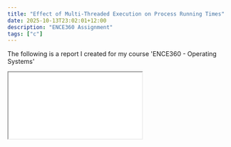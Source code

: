 ```yaml
---
title: "Effect of Multi-Threaded Execution on Process Running Times"
date: 2025-10-13T23:02:01+12:00
description: "ENCE360 Assignment"
tags: ["c"]
---
```


The following is a report I created for my course 'ENCE360 - Operating Systems'

<iframe
  src="/posts/multithreading.pdf"
  className="
mx-auto my-auto border-4 border-[#333]
w-[90vw] md:w-[50vw] h-[80vh] h-100
"
/>
